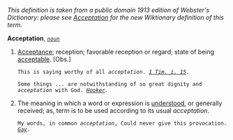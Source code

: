 ''This definition is taken from a public domain 1913 edition of Webster's Dictionary: please see [[Acceptation]] for the new Wiktionary definition of this term.''

'''Acceptation''', ''<code>[[noun (part of speech)|noun]]</code>''

<ol>
<li>[[Acceptance]]; reception; favorable reception or regard; state of being [[acceptable]]. [Obs.]

<code>This is saying worthy of all ''acceptation''. ''[[1 Tim. i. 15 (source)|1 Tim. i. 15]].''</code>

<code>Some things ... are notwithstanding of so great dignity and ''acceptation'' with God. ''[[Hooker (source)|Hooker]].''</code>

<li> The meaning in which a word or expression is [[understood]], or generally received; as, term is to be used according to its usual ''acceptation''.

<code>My words, in common ''acceptation'', Could never give this provocation. ''[[Gay (source)|Gay]].''</code>
</ol>